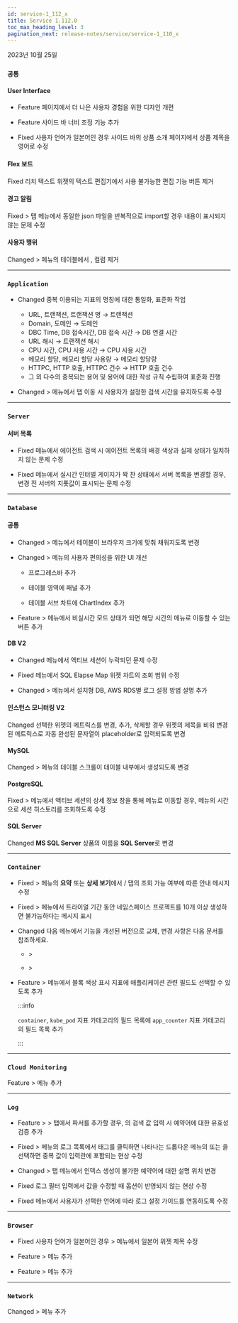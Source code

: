 ```yaml
---
id: service-1_112_x
title: Service 1.112.0
toc_max_heading_level: 3
pagination_next: release-notes/service/service-1_110_x
---
```


2023년 10월 25일

<div class='indentTab'>

### `공통`

#### User Interface

- <Status>Feature</Status> <cmdname sid="platform_catalog" className="uitext" /> 페이지에서 더 나은 사용자 경험을 위한 디자인 개편

- <Status>Feature</Status> 사이드 바 너비 조정 기능 추가

- <Status>Fixed</Status> 사용자 언어가 일본어인 경우 사이드 바의 상품 소개 페이지에서 상품 제목을 영어로 수정

#### Flex 보드

<p><Status>Fixed</Status> 리치 텍스트 위젯의 텍스트 편집기에서 사용 불가능한 편집 기능 버튼 제거</p>

#### 경고 알림

<p><Status>Fixed</Status> <cmdname sid="event_setting" className="uitext" /> > <cmdname sid="metrics" className="uitext" /> 탭 메뉴에서 동일한 json 파일을 반복적으로 import할 경우 내용이 표시되지 않는 문제 수정</p>

#### 사용자 행위

<p><Status>Changed</Status> <cmdname sid="sitemap" className="uitext" /> > <cmdname sid="user_behavior" className="uitext" /> 메뉴의 테이블에서 <cmdname sid="request_uri" className="uitext" />, <cmdname sid="active_stat_method" className="uitext" /> 컬럼 제거</p>

---

### `Application`

- <Status>Changed</Status> 중복 이용되는 지표의 명칭에 대한 통일화, 표준화 작업

  - URL, 트랜잭션, 트랜잭션 명 → 트랜잭션
  - Domain, 도메인 → 도메인
  - DBC Time, DB 접속시간, DB 접속 시간 → DB 연결 시간
  - URL 해시 → 트랜잭션 해시
  - CPU 시간, CPU 사용 시간 → CPU 사용 시간
  - 메모리 할당, 메모리 할당 사용량 → 메모리 할당량
  - HTTPC, HTTP 호출, HTTPC 건수 → HTTP 호출 건수
  - 그 외 다수의 중복되는 용어 및 용어에 대한 작성 규칙 수립하여 표준화 진행

- <Status>Changed</Status> <cmdname sid="stat_report_upper" className="uitext" /> > <cmdname sid="statistics" className="uitext" /> 메뉴에서 탭 이동 시 사용자가 설정한 검색 시간을 유지하도록 수정

---

### `Server`

#### 서버 목록

- <Status>Fixed</Status> <cmdname sid="TTL06548" className="uitext" /> 메뉴에서 에이전트 검색 시 에이전트 목록의 배경 색상과 실제 상태가 일치하지 않는 문제 수정

- <Status>Fixed</Status> <cmdname sid="server" className="uitext" /> <cmdname sid="detail" className="uitext" /> 메뉴에서 실시간 인터벌 게이지가 꽉 찬 상태에서 서버 목록을 변경할 경우, 변경 전 서버의 지푯값이 표시되는 문제 수정

---

### `Database`

#### 공통

- <Status>Changed</Status> <cmdname sid="dashboard" className="uitext" /> > <cmdname sid="instance_list" className="uitext" /> 메뉴에서 테이블이 브라우저 크기에 맞춰 채워지도록 변경

- <Status>Changed</Status> <cmdname sid="reportStat" className="uitext" /> > <cmdname sid="TTL06468" className="uitext" /> 메뉴의 사용자 편의성을 위한 UI 개선
  
  - 프로그레스바 추가
  
  - 테이블 영역에 패널 추가
  
  - 테이블 서브 차트에 ChartIndex 추가

- <Status>Feature</Status> <cmdname sid="dashboard" className="uitext" /> > <cmdname sid="instance_monitoring" className="uitext" /> 메뉴에서 비실시간 모드 상태가 되면 해당 시간의 <cmdname sid="TTL06468" className="uitext" /> 메뉴로 이동할 수 있는 버튼 추가

#### DB V2

- <Status>Changed</Status> <cmdname sid="multi_instance_monitoring" className="uitext" /> 메뉴에서 액티브 세션이 누락되던 문제 수정

- <Status>Fixed</Status> <cmdname sid="multi_instance_monitoring" className="uitext" /> 메뉴에서 <UI>SQL Elapse Map</UI> 위젯 차트의 조회 범위 수정

- <Status>Changed</Status> <cmdname sid="log" className="uitext" /> > <cmdname sid="log_setting" className="uitext" /> 메뉴에서 설치형 DB, AWS RDS별 로그 설정 방법 설명 추가

#### 인스턴스 모니터링 V2

<p><Status>Changed</Status> 선택한 위젯의 메트릭스를 변경, 추가, 삭제할 경우 위젯의 제목을 비워 변경된 메트릭스로 자동 완성된 문자열이 placeholder로 입력되도록 변경</p>

#### MySQL

<p><Status>Changed</Status> <cmdname sid="analysis" className="uitext" /> > <cmdname sid="db_parameter" className="uitext" /> 메뉴의 테이블 스크롤이 테이블 내부에서 생성되도록 변경</p>

#### PostgreSQL

<p><Status>Fixed</Status> <cmdname sid="analysis" className="uitext" /> > <cmdname sid="TTL06993" className="uitext" /> 메뉴에서 액티브 세션의 상세 정보 창을 통해 <cmdname sid="TTL06721" className="uitext" /> 메뉴로 이동할 경우, <cmdname sid="TTL06993" className="uitext" /> 메뉴의 시간으로 세션 히스토리를 조회하도록 수정</p>

#### SQL Server

<p><Status>Changed</Status> <b>MS SQL Server</b> 상품의 이름을 <b>SQL Server</b>로 변경</p>

---

### `Container`

- <Status>Fixed</Status> <cmdname sid="dashboard" className="uitext" /> > <cmdname sid="containerMap" className="uitext" /> 메뉴의 <b>요약</b> 또는 <b>상세 보기</b>에서 <cmdname sid="logs" className="uitext" />/<cmdname sid="event" className="uitext" /> 탭의 조회 가능 여부에 따른 안내 메시지 수정

- <Status>Fixed</Status> <cmdname sid="management" className="uitext" /> > <cmdname sid="namespace_management" className="uitext" /> 메뉴에서 트라이얼 기간 동안 네임스페이스 프로젝트를 10개 이상 생성하면 불가능하다는 메시지 표시

- <Status>Changed</Status> 다음 메뉴에서 <cmdname sid="TTL06209" className="uitext" /> 기능을 개선된 버전으로 교체, 변경 사항은 <Link to='../../reference/changes-analysis-trace' target='_blank'>다음 문서</Link>를 참조하세요.

  - <cmdname sid="app_upper" className="uitext" /> > <cmdname sid="multi_hitmap" className="uitext" />

  - <cmdname sid="dashboard" className="uitext" /> > <cmdname sid="containerMap" className="uitext" />

- <Status>Feature</Status> <cmdname sid="dashboard" className="uitext" /> > <cmdname sid="containerMap" className="uitext" /> 메뉴에서 블록 색상 표시 지표에 애플리케이션 관련 필드도 선택할 수 있도록 추가

  :::info

  `container`, `kube_pod` 지표 카테고리의 필드 목록에 `app_counter` 지표 카테고리의 필드 목록 추가

  :::

---

### `Cloud Monitoring`

<p><Status>Feature</Status> <cmdname sid="sitemap" className="uitext" /> > <cmdname sid="user_behavior" className="uitext" /> 메뉴 추가</p>

---

### `Log`

- <Status>Feature</Status> <cmdname sid="log" className="uitext" /> > <cmdname sid="log_setting" className="uitext" /> > <cmdname sid="log_parser_setting_primary" className="uitext" /> 탭에서 파서를 추가할 경우, <cmdname sid="ITM06439" className="uitext" />의 검색 값 입력 시 예약어에 대한 유효성 검증 추가

- <Status>Fixed</Status> <cmdname sid="log" className="uitext" /> > <cmdname sid="log_search" className="uitext" /> 메뉴의 로그 목록에서 태그를 클릭하면 나타나는 드롭다운 메뉴의 <cmdname sid="search" className="uitext" /> 또는 <cmdname sid="exclusion_search" className="uitext" />을 선택하면 중복 값이 <cmdname sid="filter" className="uitext" /> 입력란에 포함되는 현상 수정

- <Status>Changed</Status> <cmdname sid="log_setting" className="uitext" /> > <cmdname sid="log_parser_setting_primary" className="uitext" /> 탭 메뉴에서 인덱스 생성이 불가한 예약어에 대한 설명 위치 변경

- <Status>Fixed</Status> 로그 필터 입력에서 값을 수정할 때 <cmdname sid="case_sensitive" className="uitext" /> 옵션이 반영되지 않는 현상 수정

- <Status>Fixed</Status> <cmdname sid="log_setting" className="uitext" /> 메뉴에서 사용자가 선택한 언어에 따라 로그 설정 가이드를 연동하도록 수정

---

### `Browser`

- <Status>Fixed</Status> 사용자 언어가 일본어인 경우 <cmdname sid="dashboard" className="uitext" /> > <cmdname sid="rumDashboard" className="uitext" /> 메뉴에서 일본어 위젯 제목 수정

- <Status>Feature</Status> <cmdname sid="sitemap" className="uitext" /> > <cmdname sid="user_behavior" className="uitext" /> 메뉴 추가

- <Status>Feature</Status> <cmdname sid="analysis" className="uitext" /> > <cmdname sid="ajaxAnalytics" className="uitext" /> 메뉴 추가

---

### `Network`

<p><Status>Changed</Status> <cmdname sid="sitemap" className="uitext" /> > <cmdname sid="user_behavior" className="uitext" /> 메뉴 추가</p>

</div>